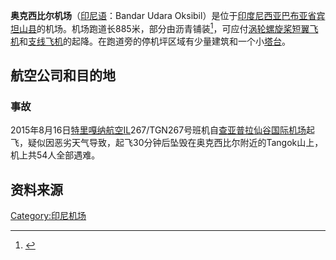 {{Infobox airport
| name         = 奥克西比尔机场
| nativename   = Bandar Udara Oksibil
| image        = 
| image-width  = 200px
| caption      = 
| IATA         = OKL
| ICAO         = WAJO
| type         = 民用
| owner        = 
| operator     =
| city-served  = 奥克西比尔
| pushpin_map         = Indonesia Papua
| pushpin_mapsize     = 200
| pushpin_mark        = Airplane_silhouette.svg
| pushpin_label       = OKL
| pushpin_map_caption = 机场在[[西新几内亚|巴布亚]]的位置
|latd=4|latm=54|lats=28|latNS=S
|longd=140|longm=37|longs=46|longEW=E
| elevation-f  = 4288
| elevation-m  = 1307
| coordinates  = 
| website      = 
| metric-rwy   = y
| r1-number    = 11/29
| r1-length-m  = 885
| r1-length-f  = 2904
| r1-surface   = 沥青
| footnotes    = 来源：http://airportnavfinder.com/airport/WAJO/
}}
'''奥克西比尔机场'''（[[印尼语|印尼语]]：Bandar Udara Oksibil）是位于[[印度尼西亚|印度尼西亚]][[巴布亚省|巴布亚省]][[宾坦山县|宾坦山县]]的机场。机场跑道长885米，部分由沥青铺装<ref>{{Cite web |url=http://airportnavfinder.com/airport/WAJO/ |title=存档副本 |accessdate=2017-03-04 |archive-date=2015-08-22 |archive-url=https://web.archive.org/web/20150822062233/http://airportnavfinder.com/airport/WAJO/ |dead-url=no }}</ref>，可应付[[涡轮螺旋桨发动机|涡轮螺旋桨]][[短翼飞机|短翼飞机]]和[[支线飞机|支线飞机]]的起降。在跑道旁的停机坪区域有少量建筑和一个小[[塔台|塔台]]。

==航空公司和目的地==

{{airport-dest-list
|[[特里嘎纳航空|特里嘎纳航空]] |[[仙谷国际机场|查亚普拉]]
|[[飛翼航空|飛翼航空]] |[[仙谷国际机场|查亚普拉]]
}}

===事故===

{{see also|特里嘎纳航空267号班机空难}}

2015年8月16日[[特里嘎纳航空|特里嘎纳航空]]IL267/TGN267号班机自[[查亚普拉|查亚普拉]][[仙谷国际机场|仙谷国际机场]]起飞，疑似因恶劣天气导致，起飞30分钟后坠毁在奥克西比尔附近的Tangok山上，机上共54人全部遇难。

== 资料来源 ==

<references />

{{机场小作品}}

{{印度尼西亚机场|巴布亚}}

[[Category:印尼机场|Category:印尼机场]]
